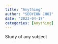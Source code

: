 ```yaml
---
title: "Anything"
author: "SEOYEON CHOI"
date: "2023-04-17"
categories: [Anything]
---
```


Study of any subject
